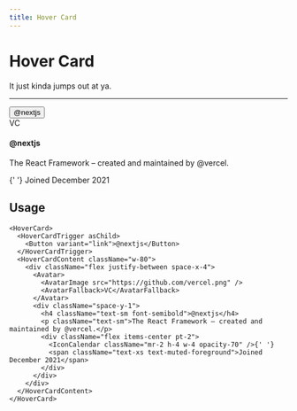 ```yaml
---
title: Hover Card
---
```


# Hover Card

It just kinda jumps out at ya.

---



<HoverCard>
  <HoverCardTrigger asChild>
    <Button variant="link">@nextjs</Button>
  </HoverCardTrigger>
  <HoverCardContent className="w-80">
    <div className="flex justify-between space-x-4">
      <Avatar>
        <AvatarImage src="https://github.com/vercel.png" />
        <AvatarFallback>VC</AvatarFallback>
      </Avatar>
      <div className="space-y-1">
        <h4 className="text-sm font-semibold">@nextjs</h4>
        <p className="text-sm">The React Framework – created and maintained by @vercel.</p>
        <div className="flex items-center pt-2">
          <IconCalendar className="mr-2 h-4 w-4 opacity-70" />{' '}
          <span className="text-xs text-muted-foreground">Joined December 2021</span>
        </div>
      </div>
    </div>
  </HoverCardContent>
</HoverCard>

## Usage

```tsx
<HoverCard>
  <HoverCardTrigger asChild>
    <Button variant="link">@nextjs</Button>
  </HoverCardTrigger>
  <HoverCardContent className="w-80">
    <div className="flex justify-between space-x-4">
      <Avatar>
        <AvatarImage src="https://github.com/vercel.png" />
        <AvatarFallback>VC</AvatarFallback>
      </Avatar>
      <div className="space-y-1">
        <h4 className="text-sm font-semibold">@nextjs</h4>
        <p className="text-sm">The React Framework – created and maintained by @vercel.</p>
        <div className="flex items-center pt-2">
          <IconCalendar className="mr-2 h-4 w-4 opacity-70" />{' '}
          <span className="text-xs text-muted-foreground">Joined December 2021</span>
        </div>
      </div>
    </div>
  </HoverCardContent>
</HoverCard>
```
